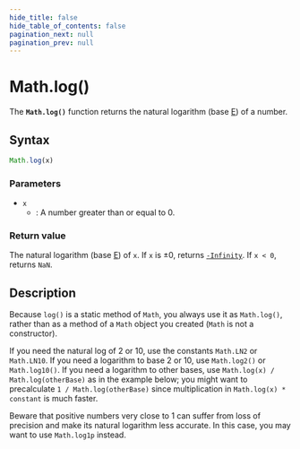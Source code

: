 ```yaml
---
hide_title: false
hide_table_of_contents: false
pagination_next: null
pagination_prev: null
---
```

# Math.log()

The **`Math.log()`** function returns the natural logarithm (base [E](./E.md)) of a number.

## Syntax

```js
Math.log(x)
```

### Parameters

- `x`
  - : A number greater than or equal to 0.

### Return value

The natural logarithm (base [E](./E.md)) of `x`. If `x` is ±0, returns [`-Infinity`](../Number/NEGATIVE_INFINITY.md). If `x < 0`, returns `NaN`.

## Description

Because `log()` is a static method of `Math`, you always use it as `Math.log()`, rather than as a method of a `Math` object you created (`Math` is not a constructor).

If you need the natural log of 2 or 10, use the constants `Math.LN2` or `Math.LN10`. If you need a logarithm to base 2 or 10, use `Math.log2()` or `Math.log10()`. If you need a logarithm to other bases, use `Math.log(x) / Math.log(otherBase)` as in the example below; you might want to precalculate `1 / Math.log(otherBase)` since multiplication in `Math.log(x) * constant` is much faster.

Beware that positive numbers very close to 1 can suffer from loss of precision and make its natural logarithm less accurate. In this case, you may want to use `Math.log1p` instead.

